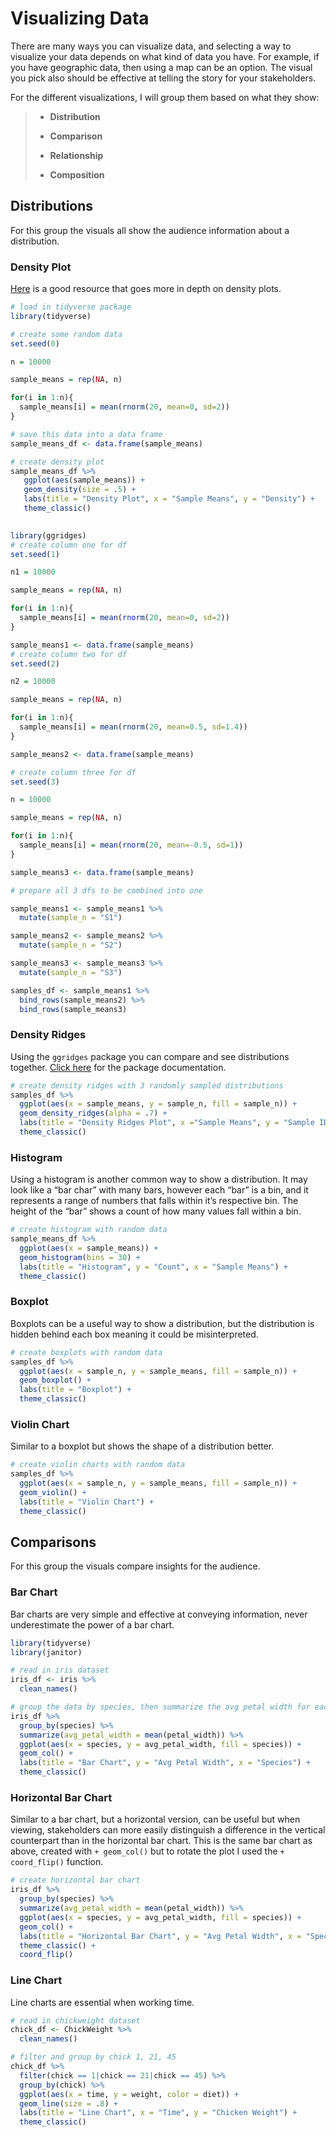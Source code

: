 # Visualizing Data

There are many ways you can visualize data, and selecting a way to visualize your data depends on what kind of data you have. For example, if you have geographic data, then using a map can be an option. The visual you pick also should be effective at telling the story for your stakeholders.

For the different visualizations, I will group them based on what they show:

> -   **Distribution**
>
> -   **Comparison**
>
> -   **Relationship**
>
> -   **Composition**

## Distributions

For this group the visuals all show the audience information about a distribution.

### Density Plot

[Here](https://www.data-to-viz.com/graph/density.html) is a good resource that goes more in depth on density plots.

```r
# load in tidyverse package
library(tidyverse)

# create some random data
set.seed(0)

n = 10000

sample_means = rep(NA, n)

for(i in 1:n){
  sample_means[i] = mean(rnorm(20, mean=0, sd=2))
}

# save this data into a data frame 
sample_means_df <- data.frame(sample_means)

# create density plot 
sample_means_df %>%
   ggplot(aes(sample_means)) + 
   geom_density(size = .5) +
   labs(title = "Density Plot", x = "Sample Means", y = "Density") + 
   theme_classic()
  
```

```r
library(ggridges)
# create column one for df
set.seed(1)

n1 = 10000

sample_means = rep(NA, n)

for(i in 1:n){
  sample_means[i] = mean(rnorm(20, mean=0, sd=2))
}

sample_means1 <- data.frame(sample_means)
# create column two for df
set.seed(2)

n2 = 10000

sample_means = rep(NA, n)

for(i in 1:n){
  sample_means[i] = mean(rnorm(20, mean=0.5, sd=1.4))
}

sample_means2 <- data.frame(sample_means)

# create column three for df
set.seed(3)

n = 10000

sample_means = rep(NA, n)

for(i in 1:n){
  sample_means[i] = mean(rnorm(20, mean=-0.5, sd=1))
}

sample_means3 <- data.frame(sample_means) 

# prepare all 3 dfs to be combined into one

sample_means1 <- sample_means1 %>%
  mutate(sample_n = "S1")

sample_means2 <- sample_means2 %>%
  mutate(sample_n = "S2")

sample_means3 <- sample_means3 %>%
  mutate(sample_n = "S3")

samples_df <- sample_means1 %>%
  bind_rows(sample_means2) %>%
  bind_rows(sample_means3)
```

### Density Ridges

Using the `ggridges` package you can compare and see distributions together. [Click here](https://rdocumentation.org/packages/ggridges/versions/0.5.3) for the package documentation.

```r
# create density ridges with 3 randomly sampled distributions 
samples_df %>%
  ggplot(aes(x = sample_means, y = sample_n, fill = sample_n)) +
  geom_density_ridges(alpha = .7) + 
  labs(title = "Density Ridges Plot", x ="Sample Means", y = "Sample ID") +
  theme_classic()
```

### Histogram

Using a histogram is another common way to show a distribution. It may look like a "bar char" with many bars, however each "bar" is a bin, and it represents a range of numbers that falls within it's respective bin. The height of the "bar" shows a count of how many values fall within a bin.

```r
# create histogram with random data 
sample_means_df %>%
  ggplot(aes(x = sample_means)) +
  geom_histogram(bins = 30) +
  labs(title = "Histogram", y = "Count", x = "Sample Means") +
  theme_classic()
```

### Boxplot

Boxplots can be a useful way to show a distribution, but the distribution is hidden behind each box meaning it could be misinterpreted.

```r
# create boxplots with random data
samples_df %>%
  ggplot(aes(x = sample_n, y = sample_means, fill = sample_n)) +
  geom_boxplot() +
  labs(title = "Boxplot") +
  theme_classic()
```

### Violin Chart

Similar to a boxplot but shows the shape of a distribution better.

```r
# create violin charts with random data
samples_df %>%
  ggplot(aes(x = sample_n, y = sample_means, fill = sample_n)) +
  geom_violin() +
  labs(title = "Violin Chart") +
  theme_classic()
```

## Comparisons

For this group the visuals compare insights for the audience.

### Bar Chart

Bar charts are very simple and effective at conveying information, never underestimate the power of a bar chart.

```r
library(tidyverse)
library(janitor)
```

```r
# read in iris dataset 
iris_df <- iris %>%
  clean_names()

# group the data by species, then summarize the avg petal width for each species
iris_df %>% 
  group_by(species) %>%
  summarize(avg_petal_width = mean(petal_width)) %>%
  ggplot(aes(x = species, y = avg_petal_width, fill = species)) +
  geom_col() +
  labs(title = "Bar Chart", y = "Avg Petal Width", x = "Species") +
  theme_classic()

```

### Horizontal Bar Chart

Similar to a bar chart, but a horizontal version, can be useful but when viewing, stakeholders can more easily distinguish a difference in the vertical counterpart than in the horizontal bar chart. This is the same bar chart as above, created with `+ geom_col()` but to rotate the plot I used the `+ coord_flip()` function.

```r
# create horizontal bar chart
iris_df %>% 
  group_by(species) %>%
  summarize(avg_petal_width = mean(petal_width)) %>%
  ggplot(aes(x = species, y = avg_petal_width, fill = species)) +
  geom_col() +
  labs(title = "Horizontal Bar Chart", y = "Avg Petal Width", x = "Species") +
  theme_classic() +
  coord_flip()
```

### Line Chart

Line charts are essential when working time.

```r
# read in chickweight dataset
chick_df <- ChickWeight %>%
  clean_names()

# filter and group by chick 1, 21, 45
chick_df %>%
  filter(chick == 1|chick == 21|chick == 45) %>%
  group_by(chick) %>%
  ggplot(aes(x = time, y = weight, color = diet)) + 
  geom_line(size = .8) +
  labs(title = "Line Chart", x = "Time", y = "Chicken Weight") +
  theme_classic()
```
